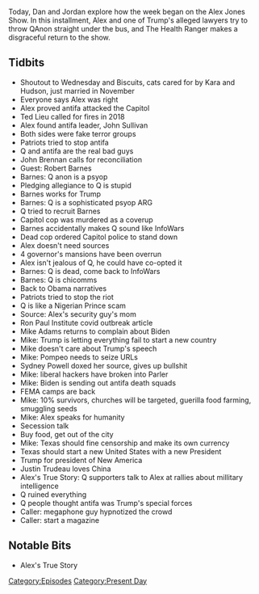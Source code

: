 {{DEFAULTSORT:
    #_EPISODE_0519:January 10-11, 2021
}}{{Episode
    | title             = January 10-11, 2021
    | caption           = [https://knowledgefight.libsyn.com/519-january-10-11-2021 Listen to this episode on Libsyn]
    | episodeNumber     = 519
    | length            = 01:49:29
    | airDate           = January 13, 2021
    | coverageStartDate = January 10, 2021
    | coverageEndDate   = January 11, 2021
    | episodeType       = [[:Category:Present Day|Present Day]]
    | appearance        = [[Kara and Hudson]], [[Wednesday and Biscuits]], [[Ted Lieu]], [[John Sullivan]], [[John Brennan]], [[Robert Barnes]], [[Mike Adams]], [[Mike Pompeo]], [[Sydney Powell]], [[Justin Trudeau]]
    | previousEpisode   = [[518: January 7-8, 2021]]
    | nextEpisode       = [[520: January 12-13, 2021]]
}}

{{Stub}}

Today, Dan and Jordan explore how the week began on the Alex Jones Show.  In this installment, Alex and one of Trump's alleged lawyers try to throw QAnon straight under the bus, and The Health Ranger makes a disgraceful return to the show.

==Tidbits==

*Shoutout to Wednesday and Biscuits, cats cared for by Kara and Hudson, just married in November
*Everyone says Alex was right
*Alex proved antifa attacked the Capitol
*Ted Lieu called for fires in 2018
*Alex found antifa leader, John Sullivan
*Both sides were fake terror groups
*Patriots tried to stop antifa
*Q and antifa are the real bad guys
*John Brennan calls for reconciliation
*Guest: Robert Barnes
*Barnes: Q anon is a psyop
*Pledging allegiance to Q is stupid
*Barnes works for Trump
*Barnes: Q is a sophisticated psyop ARG
*Q tried to recruit Barnes
*Capitol cop was murdered as a coverup
*Barnes accidentally makes Q sound like InfoWars
*Dead cop ordered Capitol police to stand down
*Alex doesn't need sources
*4 governor's mansions have been overrun
*Alex isn't jealous of Q, he could have co-opted it
*Barnes: Q is dead, come back to InfoWars
*Barnes: Q is chicomms
*Back to Obama narratives
*Patriots tried to stop the riot
*Q is like a Nigerian Prince scam
*Source: Alex's security guy's mom
*Ron Paul Institute covid outbreak article
*Mike Adams returns to complain about Biden
*Mike: Trump is letting everything fail to start a new country
*Mike doesn't care about Trump's speech
*Mike: Pompeo needs to seize URLs
*Sydney Powell doxed her source, gives up bullshit
*Mike: liberal hackers have broken into Parler
*Mike: Biden is sending out antifa death squads
*FEMA camps are back
*Mike: 10% survivors, churches will be targeted, guerilla food farming, smuggling seeds
*Mike: Alex speaks for humanity
*Secession talk
*Buy food, get out of the city
*Mike: Texas should fine censorship and make its own currency
*Texas should start a new United States with a new President
*Trump for president of New America
*Justin Trudeau loves China
*Alex's True Story: Q supporters talk to Alex at rallies about millitary intelligence
*Q ruined everything
*Q people thought antifa was Trump's special forces
*Caller: megaphone guy hypnotized the crowd
*Caller: start a magazine

==Notable Bits==

*Alex's True Story

[[Category:Episodes]]
[[Category:Present Day]]

